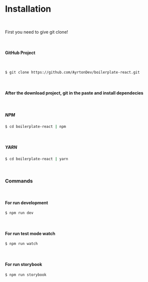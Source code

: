 
<Meta title="🚀 Get Started/Installation" />

# Installation

<br />

First you need to give git clone!

<br />

#### GitHub Project

<br />

```sh
$ git clone https://github.com/AyrtonDev/boilerplate-react.git
```

<br />

#### After the download project, git in the paste and install dependecies

<br />

##### NPM

```sh
$ cd boilerplate-react | npm
```

<br />

##### YARN

```sh
$ cd boilerplate-react | yarn
```

<br />

### Commands

<br />

#### For run development

```sh
$ npm run dev
```

<br />

#### For run test mode watch

```sh
$ npm run watch
```

<br />

#### For run storybook

```sh
$ npm run storybook
```
